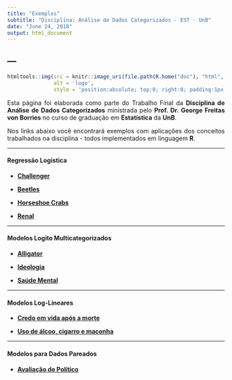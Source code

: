 ```yaml
---
title: "Exemplos"
subtitle: "Disciplina: Análise de Dados Categorizados - EST - UnB"
date: "June 24, 2018"
output: html_document
---
```


<!-- para justificar texto no markdown -->
<!-- https://stackoverflow.com/questions/43222169/how-to-justify-the-text-to-both-sides-when-knitting-html-in-rmarkdown -->
<style>
body {
text-align: justify}
</style>

---
---


```r

htmltools::img(src = knitr::image_uri(file.path(R.home("doc"), "html", "logo.jpg")),
               alt = 'logo',
               style = 'position:absolute; top:0; right:0; padding:1px;')

```


Esta página foi elaborada como parte do Trabalho Final da **Disciplina de Análise de Dados Categorizados** ministrada pelo **Prof. Dr. George Freitas von Borries** no curso de graduação em **Estatística** da **UnB**.

Nos links abaixo você encontrará exemplos com aplicações dos conceitos trabalhados na disciplina - todos implementados em linguagem **R**.


---

#### **Regressão Logística**

- [**Challenger**](https://allanvc.github.io/categorical_data_analysis/exemplos/challenger/){target="_blank"}

- [**Beetles**](https://allanvc.github.io/categorical_data_analysis/exemplos/beetles/){target="_blank"}

- [**Horseshoe Crabs**](https://allanvc.github.io/categorical_data_analysis/exemplos/crabs/){target="_blank"}

- [**Renal**](https://allanvc.github.io/categorical_data_analysis/exemplos/renal/){target="_blank"}

---

#### **Modelos Logito Multicategorizados**

- [**Alligator**](https://allanvc.github.io/categorical_data_analysis/exemplos/alligator/){target="_blank"}

- [**Ideologia**](https://allanvc.github.io/categorical_data_analysis/exemplos/ideologia/){target="_blank"}

- [**Saúde Mental**](https://allanvc.github.io/categorical_data_analysis/exemplos/mental/){target="_blank"}

---

#### **Modelos Log-Lineares**

- [**Credo em vida após a morte**](https://allanvc.github.io/categorical_data_analysis/exemplos/afterlife/){target="_blank"}

- [**Uso de álcoo, cigarro e maconha**](https://allanvc.github.io/categorical_data_analysis/exemplos/drugs/){target="_blank"}

---

#### **Modelos para Dados Pareados**

- [**Avaliação de Político**](https://allanvc.github.io/categorical_data_analysis/exemplos/politico/){target="_blank"}

